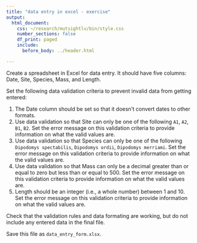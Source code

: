 ```yaml
---
title: "data entry in excel - exercise"
output:
  html_document:
    css: ~/research/mutsightlv/bin/style.css
    number_sections: false
    df_print: paged
    include:
      before_body: ../header.html

---
```


Create a spreadsheet in Excel for data entry. It should have five columns: Date, Site, Species, Mass, and Length.

Set the following data validation criteria to prevent invalid data from getting entered:

1. The Date column should be set so that it doesn't convert dates to other formats.
2. Use data validation so that Site can only be one of the following `A1`, `A2`, `B1`, `B2`. Set the error message on this validation criteria to provide information on what the valid values are.
3. Use data validation so that Species can only be one of the following `Dipodomys spectabilis`, `Dipodomys ordii`, `Dipodomys merriami`. Set the error message on this validation criteria to provide information on what the valid values are.
4. Use data validation so that Mass can only be a decimal greater than or equal to zero but less than or equal to 500. Set the error message on this validation criteria to provide information on what the valid values are.
5. Length should be an integer (i.e., a whole number) between 1 and 10. Set the error message on this validation criteria to provide information on what the valid values are.

Check that the validation rules and data formating are working, but do not include any entered data in the final file.
 
Save this file as `data_entry_form.xlsx`.
